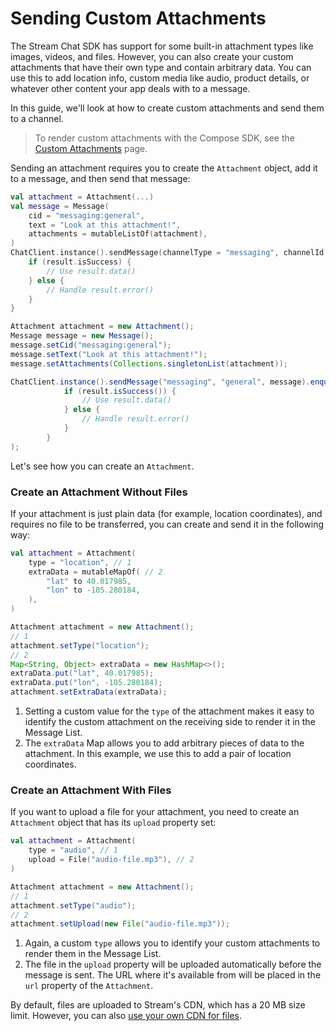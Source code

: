 
# Sending Custom Attachments

The Stream Chat SDK has support for some built-in attachment types like images, videos, and files. However, you can also create your custom attachments that have their own type and contain arbitrary data. You can use this to add location info, custom media like audio, product details, or whatever other content your app deals with to a message.

In this guide, we'll look at how to create custom attachments and send them to a channel.

> To render custom attachments with the Compose SDK, see the [Custom Attachments](../../04-compose/03-general-customization/02-attachment-factory.mdx) page.

Sending an attachment requires you to create the `Attachment` object, add it to a message, and then send that message:

<Tabs>
<TabItem value="kotlin" label="Kotlin">

```kotlin
val attachment = Attachment(...)
val message = Message(
    cid = "messaging:general",
    text = "Look at this attachment!",
    attachments = mutableListOf(attachment),
)
ChatClient.instance().sendMessage(channelType = "messaging", channelId = "general", message = message).enqueue { result ->
    if (result.isSuccess) {
        // Use result.data()
    } else {
        // Handle result.error()
    }
}
```
</TabItem>

<TabItem value="java" label="Java">

```java
Attachment attachment = new Attachment();
Message message = new Message();
message.setCid("messaging:general");
message.setText("Look at this attachment!");
message.setAttachments(Collections.singletonList(attachment));

ChatClient.instance().sendMessage("messaging", "general", message).enqueue(result -> {
            if (result.isSuccess()) {
                // Use result.data()
            } else {
                // Handle result.error()
            }
        }
);
```
</TabItem>
</Tabs>

Let's see how you can create an `Attachment`.

### Create an Attachment Without Files

If your attachment is just plain data (for example, location coordinates), and requires no file to be transferred, you can create and send it in the following way:

<Tabs>
<TabItem value="kotlin" label="Kotlin">

```kotlin
val attachment = Attachment(
    type = "location", // 1
    extraData = mutableMapOf( // 2
        "lat" to 40.017985,
        "lon" to -105.280184,
    ),
)
```
</TabItem>

<TabItem value="java" label="Java">

```java
Attachment attachment = new Attachment();
// 1
attachment.setType("location");
// 2
Map<String, Object> extraData = new HashMap<>();
extraData.put("lat", 40.017985);
extraData.put("lon", -105.280184);
attachment.setExtraData(extraData);
```
</TabItem>
</Tabs>

1. Setting a custom value for the `type` of the attachment makes it easy to identify the custom attachment on the receiving side to render it in the Message List.
2. The `extraData` Map allows you to add arbitrary pieces of data to the attachment. In this example, we use this to add a pair of location coordinates.

### Create an Attachment With Files

If you want to upload a file for your attachment, you need to create an `Attachment` object that has its `upload` property set:


<Tabs>
<TabItem value="kotlin" label="Kotlin">

```kotlin
val attachment = Attachment(
    type = "audio", // 1
    upload = File("audio-file.mp3"), // 2
)
```
</TabItem>

<TabItem value="java" label="Java">

```java
Attachment attachment = new Attachment();
// 1
attachment.setType("audio");
// 2
attachment.setUpload(new File("audio-file.mp3"));
```
</TabItem>
</Tabs>

1. Again, a custom `type` allows you to identify your custom attachments to render them in the Message List.
2. The file in the `upload` property will be uploaded automatically before the message is sent. The URL where it's available from will be placed in the `url` property of the `Attachment`.
   
By default, files are uploaded to Stream's CDN, which has a 20 MB size limit. However, you can also [use your own CDN for files](https://getstream.io/chat/docs/android/file_uploads/?language=kotlin#using-your-own-cdn).
